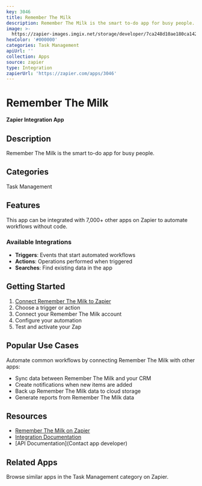 ```yaml
---
key: 3046
title: Remember The Milk
description: Remember The Milk is the smart to-do app for busy people.
image: >-
  https://zapier-images.imgix.net/storage/developer/7ca248d10ae180ca1428b40e6aa4c057.png?auto=format%2Ccompress&ixlib=python-3.0.0&q=50
hexColor: '#000000'
categories: Task Management
apiUrl: ''
collection: Apps
source: zapier
type: Integration
zapierUrl: 'https://zapier.com/apps/3046'
---
```

# Remember The Milk

**Zapier Integration App**

## Description

Remember The Milk is the smart to-do app for busy people.

## Categories

Task Management

## Features

This app can be integrated with 7,000+ other apps on Zapier to automate workflows without code.

### Available Integrations

- **Triggers**: Events that start automated workflows
- **Actions**: Operations performed when triggered
- **Searches**: Find existing data in the app

## Getting Started

1. [Connect Remember The Milk to Zapier](https://zapier.com/apps/3046)
2. Choose a trigger or action
3. Connect your Remember The Milk account
4. Configure your automation
5. Test and activate your Zap

## Popular Use Cases

Automate common workflows by connecting Remember The Milk with other apps:

- Sync data between Remember The Milk and your CRM
- Create notifications when new items are added
- Back up Remember The Milk data to cloud storage
- Generate reports from Remember The Milk data

## Resources

- [Remember The Milk on Zapier](https://zapier.com/apps/3046)
- [Integration Documentation](https://zapier.com/apps/3046/integrations)
- [API Documentation](Contact app developer)

## Related Apps

Browse similar apps in the Task Management category on Zapier.
